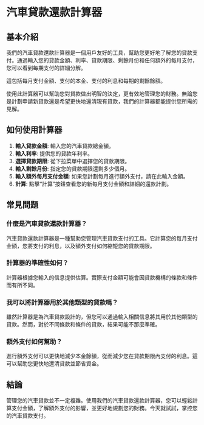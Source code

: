 # 汽車貸款還款計算器

## 基本介紹

我們的汽車貸款還款計算器是一個用戶友好的工具，幫助您更好地了解您的貸款支付。通過輸入您的貸款金額、利率、貸款期限、剩餘月份和任何額外的每月支付，您可以看到每期支付的詳細分解。

這包括每月支付金額、支付的本金、支付的利息和每期的剩餘餘額。

使用此計算器可以幫助您對貸款做出明智的決定，更有效地管理您的財務。無論您是計劃申請新貸款還是希望更快地還清現有貸款，我們的計算器都能提供您所需的見解。

## 如何使用計算器

1. **輸入貸款金額**: 輸入您的汽車貸款總金額。
2. **輸入利率**: 提供您的貸款年利率。
3. **選擇貸款期限**: 從下拉菜單中選擇您的貸款期限。
4. **輸入剩餘月份**: 指定您的貸款期限還剩多少個月。
5. **輸入額外每月支付金額**: 如果您計劃每月進行額外支付，請在此輸入金額。
6. **計算**: 點擊“計算”按鈕查看您的新每月支付金額和詳細的還款計劃。

## 常見問題

### 什麼是汽車貸款還款計算器？

汽車貸款還款計算器是一種幫助您管理汽車貸款支付的工具。它計算您的每月支付金額，您將支付的利息，以及額外支付如何縮短您的貸款期限。

### 計算器的準確性如何？

計算器根據您輸入的信息提供估算。實際支付金額可能會因貸款機構的條款和條件而有所不同。

### 我可以將計算器用於其他類型的貸款嗎？

雖然計算器是為汽車貸款設計的，但您可以通過輸入相關信息將其用於其他類型的貸款。然而，對於不同條款和條件的貸款，結果可能不那麼準確。

### 額外支付如何幫助？

進行額外支付可以更快地減少本金餘額，從而減少您在貸款期限內支付的利息。這可以幫助您更快地還清貸款並節省資金。

## 結論

管理您的汽車貸款並不一定複雜。使用我們的汽車貸款還款計算器，您可以輕鬆計算支付金額，了解額外支付的影響，並更好地規劃您的財務。今天就試試，掌控您的汽車貸款支付。
